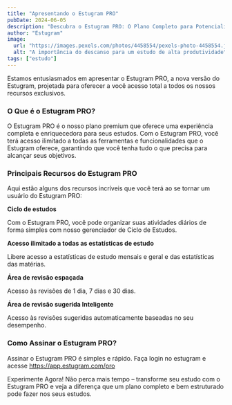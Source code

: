 ```yaml
---
title: "Apresentando o Estugram PRO"
pubDate: 2024-06-05
description: "Descubra o Estugram PRO: O Plano Completo para Potencializar Seu Estudo!"
author: "Estugram"
image:
  url: "https://images.pexels.com/photos/4458554/pexels-photo-4458554.jpeg?cs=srgb&dl=pexels-ivan-samkov-4458554.jpg"
  alt: "A importância do descanso para um estudo de alta produtividade"
tags: ["estudo"]
---
```


Estamos entusiasmados em apresentar o Estugram PRO, a nova versão do Estugram, projetada para oferecer a você acesso total a todos os nossos recursos exclusivos.

### O Que é o Estugram PRO?
O Estugram PRO é o nosso plano premium que oferece uma experiência completa e enriquecedora para seus estudos. Com o Estugram PRO, você terá acesso ilimitado a todas as ferramentas e funcionalidades que o Estugram oferece, garantindo que você tenha tudo o que precisa para alcançar seus objetivos.

### Principais Recursos do Estugram PRO
Aqui estão alguns dos recursos incríveis que você terá ao se tornar um usuário do Estugram PRO:

**Ciclo de estudos**

Com o Estugram PRO, você pode organizar suas atividades diários de forma simples com nosso gerenciador de Ciclo de Estudos.

**Acesso ilimitado a todas as estatísticas de estudo**

Libere acesso a estatísticas de estudo mensais e geral e das estatísticas das matérias.

**Área de revisão espaçada**

Acesso às revisões de 1 dia, 7 dias e 30 dias.

**Área de revisão sugerida Inteligente**

Acesso às revisões sugeridas automaticamente baseadas no seu desempenho.

### Como Assinar o Estugram PRO?
Assinar o Estugram PRO é simples e rápido. Faça login no estugram e acesse https://app.estugram.com/pro 

Experimente Agora!
Não perca mais tempo – transforme seu estudo com o Estugram PRO e veja a diferença que um plano completo e bem estruturado pode fazer nos seus estudos.